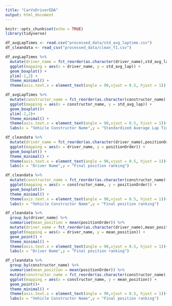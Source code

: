 ---
title: "CarVsDriverEDA"
output: html_document
---

```{r setup, include=FALSE}
knitr::opts_chunk$set(echo = TRUE)
library(tidyverse)

df_avgLapTimes <- read.csv("processed_data/std_avg_laptime.csv")
df_cleandata <- read_csv("processed_data/clean_f1.csv")
```

```{r fig.width = 20,fig.height=10}
df_avgLapTimes %>%
  mutate(driver_name = fct_reorder(as.character(driver_name),std_avg_lap))%>%
  ggplot(mapping = aes(x = driver_name, y = std_avg_lap)) +
  geom_boxplot() +
  ylim(-2,2) +
  theme_minimal() +
  theme(axis.text.x = element_text(angle = 90,vjust = 0.5, hjust = 1)) 
```

```{r}
df_avgLapTimes %>%
  mutate(constructor_name = fct_reorder(as.character(constructor_name),std_avg_lap, .fun = mean))%>%
  ggplot(mapping = aes(x = constructor_name, y = std_avg_lap)) +
  geom_boxplot()+
  ylim(-2,2)+
  theme_minimal() +
  theme(axis.text.x = element_text(angle = 90,vjust = 0.5, hjust = 1))+
  labs(x = "Vehicle Constructor Name",y = "Standardized Average Lap Time (ms)")
```

```{r fig.width = 20,fig.height=10}
df_cleandata %>%
  mutate(driver_name = fct_reorder(as.character(driver_name),positionOrder))%>%
  ggplot(mapping = aes(x = driver_name, y = positionOrder)) +
  geom_boxplot() +
  theme_minimal() +
  theme(axis.text.x = element_text(angle = 90,vjust = 0.5, hjust = 1))+
  labs(x = "Driver Name",y = "Final position ranking")

df_cleandata %>%
  mutate(constructor_name = fct_reorder(as.character(constructor_name),positionOrder, .fun = mean))%>%
  ggplot(mapping = aes(x = constructor_name, y = positionOrder)) +
  geom_boxplot()+
  theme_minimal() +
  theme(axis.text.x = element_text(angle = 90,vjust = 0.5, hjust = 1))+
  labs(x = "Vehicle Constructor Name",y = "Final position ranking")
```

```{r fig.width = 20,fig.height=10}
df_cleandata %>%
  group_by(driver_name) %>%
  summarise(mean_position = mean(positionOrder)) %>%
  mutate(driver_name = fct_reorder(as.character(driver_name),mean_position))%>%
  ggplot(mapping = aes(x = driver_name, y = mean_position)) +
  geom_point() +
  theme_minimal() +
  theme(axis.text.x = element_text(angle = 90,vjust = 0.5, hjust = 1))+
  labs(x = "Driver Name",y = "Final position ranking")

df_cleandata %>%
  group_by(constructor_name) %>%
  summarise(mean_position = mean(positionOrder)) %>%
  mutate(constructor_name = fct_reorder(as.character(constructor_name),mean_position))%>%
  ggplot(mapping = aes(x = constructor_name, y = mean_position)) +
  geom_point()+
  theme_minimal() +
  theme(axis.text.x = element_text(angle = 90,vjust = 0.5, hjust = 1))+
  labs(x = "Vehicle Constructor Name",y = "Final position ranking")
```